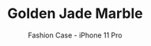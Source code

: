 ---
id: item-1
type: cases
imgSrc: ../images/items/item1.png
specialOffers:
  - 3 FOR 2
  - NEW iPHONE
title: Golden Jade Marble
subtitle: Fashion Case - iPhone 11 Pro
price: 29.99
---